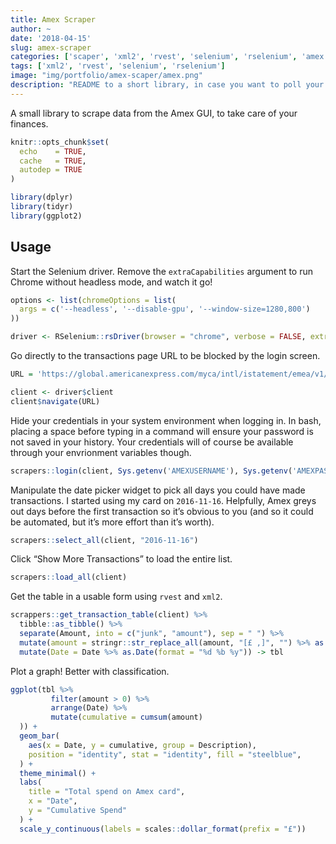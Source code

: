 ```yaml
---
title: Amex Scraper
author: ~
date: '2018-04-15'
slug: amex-scraper
categories: ['scaper', 'xml2', 'rvest', 'selenium', 'rselenium', 'amex']
tags: ['xml2', 'rvest', 'selenium', 'rselenium']
image: "img/portfolio/amex-scaper/amex.png"
description: "README to a short library, in case you want to poll your amex data too"
---
```


A small library to scrape data from the Amex GUI, to take care of your finances.

```r
knitr::opts_chunk$set(
  echo    = TRUE, 
  cache   = TRUE, 
  autodep = TRUE
)

library(dplyr)
library(tidyr)
library(ggplot2)
```

## Usage

Start the Selenium driver. Remove the `extraCapabilities` argument to run Chrome without headless mode, and watch it go!

```r
options <- list(chromeOptions = list(
  args = c('--headless', '--disable-gpu', '--window-size=1280,800')
))

driver <- RSelenium::rsDriver(browser = "chrome", verbose = FALSE, extraCapabilities = options)
```

Go directly to the transactions page URL to be blocked by the login screen.  

```r
URL = 'https://global.americanexpress.com/myca/intl/istatement/emea/v1/statement.do?Face=en_GB&method=displayStatement&sorted_index=0&BPIndex=0#/'

client <- driver$client
client$navigate(URL)
```

Hide your credentials in your system environment when logging in. In bash, placing a space before typing in a command will ensure your password is not saved in your history. Your credentials will of course be available through your envrionment variables though. 

```r
scrapers::login(client, Sys.getenv('AMEXUSERNAME'), Sys.getenv('AMEXPASSWORD'))
```

Manipulate the date picker widget to pick all days you could have made transactions. I started using my card on `2016-11-16`. Helpfully, Amex greys out days before the first transaction so it's obvious to you (and so it could be automated, but it's more effort than it's worth).

```r
scrapers::select_all(client, "2016-11-16")
```

Click "Show More Transactions" to load the entire list.

```r
scrapers::load_all(client)
```

Get the table in a usable form using `rvest` and `xml2`.

```r
scrappers::get_transaction_table(client) %>%
  tibble::as_tibble() %>% 
  separate(Amount, into = c("junk", "amount"), sep = " ") %>%
  mutate(amount = stringr::str_replace_all(amount, "[£ ,]", "") %>% as.numeric()) %>%
  mutate(Date = Date %>% as.Date(format = "%d %b %y")) -> tbl
```

Plot a graph! Better with classification.

```r
ggplot(tbl %>% 
         filter(amount > 0) %>% 
         arrange(Date) %>% 
         mutate(cumulative = cumsum(amount)
  )) +
  geom_bar(
    aes(x = Date, y = cumulative, group = Description),
    position = "identity", stat = "identity", fill = "steelblue",
  ) +
  theme_minimal() +
  labs(
    title = "Total spend on Amex card",
    x = "Date", 
    y = "Cumulative Spend"
  ) +
  scale_y_continuous(labels = scales::dollar_format(prefix = "£"))
```
